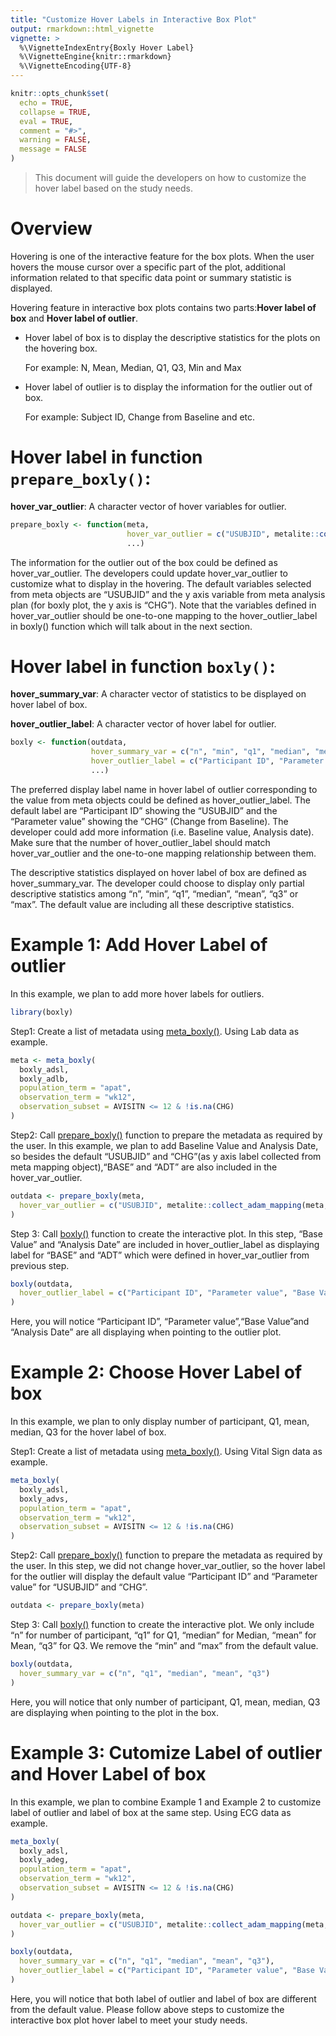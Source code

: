 ```yaml
---
title: "Customize Hover Labels in Interactive Box Plot"
output: rmarkdown::html_vignette
vignette: >
  %\VignetteIndexEntry{Boxly Hover Label}
  %\VignetteEngine{knitr::rmarkdown}
  %\VignetteEncoding{UTF-8}
---
```


```r
knitr::opts_chunk$set(
  echo = TRUE,
  collapse = TRUE,
  eval = TRUE,
  comment = "#>",
  warning = FALSE,
  message = FALSE
)
```

> This document will guide the developers on how to customize the hover label based on the study needs.


# Overview

Hovering is one of the interactive feature for the box plots. When the user hovers the mouse cursor over a specific part of the plot, additional information related to that specific data point or summary statistic is displayed. 


Hovering feature in interactive box plots contains two parts:**Hover label of box** and **Hover label of outlier**.

- Hover label of box is to display the descriptive statistics for the plots on the hovering box.

  For example: N, Mean, Median, Q1, Q3, Min and Max

- Hover label of outlier is to display the information for the outlier out of box.

  For example: Subject ID, Change from Baseline and etc.
  
  
# Hover label in function `prepare_boxly()`:

**hover_var_outlier**: A character vector of hover variables for outlier.

```r
prepare_boxly <- function(meta,
                          hover_var_outlier = c("USUBJID", metalite::collect_adam_mapping(meta, analysis)$y)
                          ...)
```

The information for the outlier out of the box could be defined as hover_var_outlier. The developers could update hover_var_outlier to customize what to display in the hovering. The default variables selected from meta objects are "USUBJID" and the y axis variable from meta analysis plan (for boxly plot, the y axis is "CHG"). Note that the variables defined in hover_var_outlier should be one-to-one mapping to the hover_outlier_label in boxly() function which will talk about in the next section.

# Hover label in function `boxly()`:

**hover_summary_var**: A character vector of statistics to be displayed on hover label of box.

**hover_outlier_label**: A character vector of hover label for outlier.

```r
boxly <- function(outdata,
                  hover_summary_var = c("n", "min", "q1", "median", "mean", "q3", "max"),
                  hover_outlier_label = c("Participant ID", "Parameter value"),
                  ...)
```

The preferred display label name in hover label of outlier corresponding to the value from meta objects could be defined as hover_outlier_label. The default label are "Participant ID" showing the "USUBJID" and the "Parameter value" showing the "CHG" (Change from Baseline). The developer could add more information (i.e. Baseline value, Analysis date). Make sure that the number of hover_outlier_label should match hover_var_outlier and the one-to-one mapping relationship between them.

The descriptive statistics displayed on hover label of box are defined as hover_summary_var. The developer could choose to display only partial descriptive statistics among 
"n", "min", "q1", "median", "mean", "q3" or "max". The default value are including all these descriptive statistics.


# Example 1: Add Hover Label of outlier

In this example, we plan to add more hover labels for outliers.

```r
library(boxly)
```

Step1: Create a list of metadata using [meta_boxly()](https://merck.github.io/boxly/reference/meta_boxly.html). Using Lab data as example.

```r
meta <- meta_boxly(
  boxly_adsl,
  boxly_adlb,
  population_term = "apat",
  observation_term = "wk12",
  observation_subset = AVISITN <= 12 & !is.na(CHG)
)
```

Step2: Call [prepare_boxly()](https://merck.github.io/boxly/reference/prepare_boxly.html) function to prepare the metadata as required by the user. In this example, we plan to add Baseline Value and Analysis Date, so besides the default "USUBJID" and "CHG"(as y axis label collected from meta mapping object),"BASE" and "ADT" are also included in the hover_var_outlier.

```r
outdata <- prepare_boxly(meta,
  hover_var_outlier = c("USUBJID", metalite::collect_adam_mapping(meta, meta$plan$analysis)$y, "BASE", "ADT")
)
```

Step 3: Call [boxly()](https://merck.github.io/boxly/reference/boxly.html) function to create the interactive plot. In this step, "Base Value" and "Analysis Date" are included in hover_outlier_label as displaying label for "BASE" and "ADT" which were defined in hover_var_outlier from previous step.

```r
boxly(outdata,
  hover_outlier_label = c("Participant ID", "Parameter value", "Base Value", "Analysis Date")
)
```
Here, you will notice "Participant ID", "Parameter value","Base Value"and "Analysis Date" are all displaying when pointing to the outlier plot. 

# Example 2: Choose Hover Label of box

In this example, we plan to only display number of participant, Q1, mean, median, Q3 for the hover label of box.

Step1: Create a list of metadata using [meta_boxly()](https://merck.github.io/boxly/reference/meta_boxly.html). Using Vital Sign data as example.

```r
meta_boxly(
  boxly_adsl,
  boxly_advs,
  population_term = "apat",
  observation_term = "wk12",
  observation_subset = AVISITN <= 12 & !is.na(CHG)
)
```

Step2: Call [prepare_boxly()](https://merck.github.io/boxly/reference/prepare_boxly.html) function to prepare the metadata as required by the user. In this step, we did not change hover_var_outlier, so the hover label for the outlier will display the default value "Participant ID" and "Parameter value" for "USUBJID" and "CHG".

```r
outdata <- prepare_boxly(meta)
```

Step 3: Call [boxly()](https://merck.github.io/boxly/reference/boxly.html) function to create the interactive plot. We only include "n" for number of participant, "q1" for Q1, "median" for Median, "mean" for Mean, "q3" for Q3. We remove the "min" and "max" from the default value.

```r
boxly(outdata,
  hover_summary_var = c("n", "q1", "median", "mean", "q3")
)
```
Here, you will notice that only number of participant, Q1, mean, median, Q3 are displaying when pointing to the plot in the box.

# Example 3: Cutomize Label of outlier and Hover Label of box
In this example, we plan to combine Example 1 and Example 2 to customize label of outlier and label of box at the same step. Using ECG data as example.

```r
meta_boxly(
  boxly_adsl,
  boxly_adeg,
  population_term = "apat",
  observation_term = "wk12",
  observation_subset = AVISITN <= 12 & !is.na(CHG)
)
```

```r
outdata <- prepare_boxly(meta,
  hover_var_outlier = c("USUBJID", metalite::collect_adam_mapping(meta, meta$plan$analysis)$y, "BASE", "ADT", "AVAL")
)
```

```r
boxly(outdata,
  hover_summary_var = c("n", "q1", "median", "mean", "q3"),
  hover_outlier_label = c("Participant ID", "Parameter value", "Base Value", "Analysis Date", "Analysis Value")
)
```

Here, you will notice that both label of outlier and label of box are different from the default value. Please follow above steps to customize the interactive box plot hover label to meet your study needs. 
